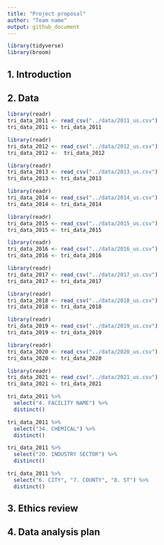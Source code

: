 ```yaml
---
title: "Project proposal"
author: "Team name"
output: github_document
---
```


```r
library(tidyverse)
library(broom)
```

## 1. Introduction


## 2. Data

```r
library(readr)
tri_data_2011 <- read_csv("../data/2011_us.csv")
tri_data_2011 <- tri_data_2011 
```

```r
library(readr)
tri_data_2012 <- read_csv("../data/2012_us.csv")
tri_data_2012 <-  tri_data_2012
```

``` r
library(readr) 
tri_data_2013 <- read_csv("../data/2013_us.csv")
tri_data_2013 <- tri_data_2013
```

``` r
library(readr)
tri_data_2014 <- read_csv("../data/2014_us.csv")
tri_data_2014 <- tri_data_2014
```

```r
library(readr)
tri_data_2015 <- read_csv("../data/2015_us.csv")
tri_data_2015 <- tri_data_2015
```

```r
library(readr)
tri_data_2016 <- read_csv("../data/2016_us.csv")
tri_data_2016 <- tri_data_2016
```

```r
library(readr)
tri_data_2017 <- read_csv("../data/2017_us.csv")
tri_data_2017 <- tri_data_2017
```

```r
library(readr)
tri_data_2018 <- read_csv("../data/2018_us.csv")
tri_data_2018 <- tri_data_2018
```

```r
library(readr)
tri_data_2019 <- read_csv("../data/2019_us.csv")
tri_data_2019 <- tri_data_2019
```

```r
library(readr)
tri_data_2020 <- read_csv("../data/2020_us.csv")
tri_data_2020 <- tri_data_2020
```

```r
library(readr)
tri_data_2021 <- read_csv("../data/2021_us.csv")
tri_data_2021 <- tri_data_2021
```

```r
tri_data_2011 %>%
  select("4. FACILITY NAME") %>% 
  distinct()

```

```r
tri_data_2011 %>% 
  select("34. CHEMICAL") %>% 
  distinct()
```

```r
tri_data_2011 %>% 
  select("20. INDUSTRY SECTOR") %>% 
  distinct()
```

```r
tri_data_2011 %>% 
  select("6. CITY", "7. COUNTY", "8. ST") %>% 
  distinct()
```


## 3. Ethics review

## 4. Data analysis plan



